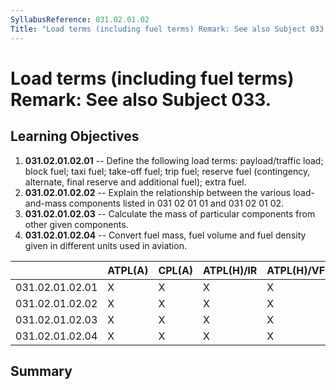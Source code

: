 ```yaml
---
SyllabusReference: 031.02.01.02
Title: "Load terms (including fuel terms) Remark: See also Subject 033."
---
```


# Load terms (including fuel terms) Remark: See also Subject 033.

## Learning Objectives

1.  **031.02.01.02.01** -- Define the following load terms: payload/traffic load;
    block fuel; taxi fuel; take-off fuel; trip fuel; reserve fuel (contingency,
    alternate, final reserve and additional fuel); extra fuel.
2.  **031.02.01.02.02** -- Explain the relationship between the various
    load-and-mass components listed in 031 02 01 01 and 031 02 01 02.
3.  **031.02.01.02.03** -- Calculate the mass of particular components from other
    given components.
4.  **031.02.01.02.04** -- Convert fuel mass, fuel volume and fuel density given
    in different units used in aviation.

|                 | ATPL(A) | CPL(A) | ATPL(H)/IR | ATPL(H)/VFR | CPL(H) | IR  | CBIR(A) |
| --------------- | ------- | ------ | ---------- | ----------- | ------ | --- | ------- |
| 031.02.01.02.01 | X       | X      | X          | X           | X      |     |         |
| 031.02.01.02.02 | X       | X      | X          | X           | X      |     |         |
| 031.02.01.02.03 | X       | X      | X          | X           | X      |     |         |
| 031.02.01.02.04 | X       | X      | X          | X           | X      |     |         |

## Summary
